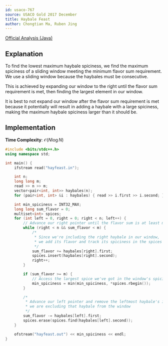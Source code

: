 ```yaml
---
id: usaco-767
source: USACO Gold 2017 December
title: Haybale Feast
author: Chongtian Ma, Ruben Jing
---
```


[Official Analysis (Java)](http://www.usaco.org/current/data/sol_hayfeast_gold_dec17.html)

## Explanation

To find the lowest maximum haybale spiciness, we find the maximum spiciness of a sliding window
meeting the minimum flavor sum requirement. We use a sliding window because the haybales must be consecutive.

This is achieved by expanding our window to the right until the flavor sum requirement is met, then finding the largest
element in our window.

It is best to not expand our window after the flavor sum requirement is met because it potentially will result in adding
a haybale with a large spiciness, making the maximum haybale spiciness larger than it should be.

## Implementation

**Time Complexity**: $\mathcal{O}(N \log N)$

<LanguageSection>
<CPPSection>

```cpp
#include <bits/stdc++.h>
using namespace std;

int main() {
	ifstream read("hayfeast.in");

	int n;
	long long m;
	read >> n >> m;
	vector<pair<int, int>> haybales(n);
	for (pair<int, int> &i : haybales) { read >> i.first >> i.second; }

	int min_spiciness = INT32_MAX;
	long long sum_flavor = 0;
	multiset<int> spices;
	for (int left = 0, right = 0; right < n; left++) {
		// Advance our right pointer until the flavor sum is at least m.
		while (right < n && sum_flavor < m) {
			/*
			 * Since we're including the right haybale in our window,
			 * we add its flavor and track its spiciness in the spices multiset
			 */
			sum_flavor += haybales[right].first;
			spices.insert(haybales[right].second);
			right++;
		}

		if (sum_flavor >= m) {
			// Access the largest spice we've got in the window's spiciness.
			min_spiciness = min(min_spiciness, *spices.rbegin());
		}

		/*
		 * Advance our left pointer and remove the leftmost haybale's info since
		 * we are excluding that haybale from the window
		 */
		sum_flavor -= haybales[left].first;
		spices.erase(spices.find(haybales[left].second));
	}

	ofstream("hayfeast.out") << min_spiciness << endl;
}
```
</CPPSection>
</LanguageSection>
